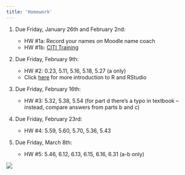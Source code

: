 ```yaml
---
title: 'Homework'
---
```


1.  Due Friday, January 26th and February 2nd:

    -   HW #1a: Record your names on Moodle name coach
    -   HW #1b: [CITI Training](pdfs/HW%201b_CITI%20Training.pdf)

2.  Due Friday, February 9th:

    -   HW #2: 0.23, 5.11, 5.16, 5.18, 5.27 (a only)
    -   Click [here](pdfs/intro_to_r.html) for more introduction to R and RStudio

3.  Due Friday, February 16th:

    -   HW #3: 5.32, 5.38, 5.54 (for part d there's a typo in textbook -- instead, compare answers from parts b and c)

4.  Due Friday, February 23rd:

    -   HW #4: 5.59, 5.60, 5.70, 5.36, 5.43

5.  Due Friday, March 8th:

    -   HW #5: 5.46, 6.12, 6.13, 6.15, 6.16, 6.31 (a-b only)

    <!-- 6.  Due Friday, November 5th: -->

    <!--     -   HW #6: 6.1, 6.5, 6.26, 6.36, 6.37 -->

    <!-- 7.  Due Friday, November 12th: -->

    <!--     -   HW #7: 7.5, 7.7, 7.8, 7.11, 7.12, find a peer-reviewed journal article that uses ANOVA and upload with your HW. -->

    <!-- 8.  Due Friday, November 19th: -->

    <!--     -   HW #8: 7.20, 7.21, 7.22, 7.34, 7.38 -->

    <!-- 9.  Due Friday, December 3rd: -->

    <!--     -   HW #9: 8.1, 8.3, 8.6, 8.12, 8.14 -->

![](https://c.tenor.com/xATuBt2dRhwAAAAM/kitten-cat.gif)
